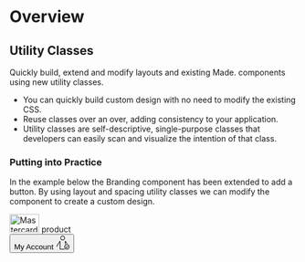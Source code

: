 
<Meta title="Utility Classes/Overview" />

# Overview


## Utility Classes 

Quickly build, extend and modify layouts and existing Made. components using new utility classes.

- You can quickly build custom design with no need to modify the existing CSS.
- Reuse classes over an over, adding consistency to your application.
- Utility classes are self-descriptive, single-purpose classes that developers can easily scan and visualize the intention of that class.


### Putting into Practice

In the example below the Branding component has been extended to add a button. By using layout and spacing utility classes we can modify the
component to create a custom design. 

<Canvas>
  <Story name="Utility Classes">
    <div class="made-c-branding made-c-branding--dark made-u-justify-content-between">
      <div class="made-u-display-flex made-u-align-content-center">
        <img
          src="https://cdn.jsdelivr.net/gh/joseph-eccles/made-storybook@main/storybook/stories/assets/images/logo-small.svg"
          alt="Mastercard logo"
          width="52"
          height="32"
        />
        <span class="made-c-branding__link made-u-text--on-dark">product</span>
      </div>
      <div>
        <button
          type="button"
          class="made-c-button made-c-button--secondary-on-dark made-c-button--icon made-u-margin-right-2-x"
        >
          My Account
          <svg
            width="24"
            height="24"
            viewBox="0 0 24 24"
            class="made-u-margin-left-2-x"
            xmlns="http://www.w3.org/2000/svg"
          >
            <path
              d="M6.61 9.497a.743.743 0 01.844-.33.742.742 0 01.546.722V23h7.261c.315.381.682.715 1.087 1H7V10.776l-5.168 8.459-.854-.521zM19.5 15c2.481 0 4.5 2.019 4.5 4.5S21.981 24 19.5 24a4.505 4.505 0 01-4.5-4.5c0-2.481 2.019-4.5 4.5-4.5zm0 1c-1.93 0-3.5 1.57-3.5 3.5s1.57 3.5 3.5 3.5 3.5-1.57 3.5-3.5-1.57-3.5-3.5-3.5zm1.881 1.896l.707.708-3.104 3.103-2.072-2.072.707-.707 1.365 1.365 2.397-2.397zm-4.835-8.729a.743.743 0 01.844.329l2.779 4.549A5.473 5.473 0 0019.5 14c-.174 0-.345.01-.514.026L17 10.776v3.831a5.5 5.5 0 00-1 .654V9.889c0-.34.219-.63.546-.722zM12 0c2.206 0 4 1.794 4 4s-1.794 4-4 4-4-1.794-4-4 1.794-4 4-4zm0 1c-1.654 0-3 1.346-3 3s1.346 3 3 3 3-1.346 3-3-1.346-3-3-3z"
              fill="currentColor"
              fill-rule="evenodd"
            />
          </svg>
        </button>
      </div>
    </div>
  </Story>
</Canvas>
